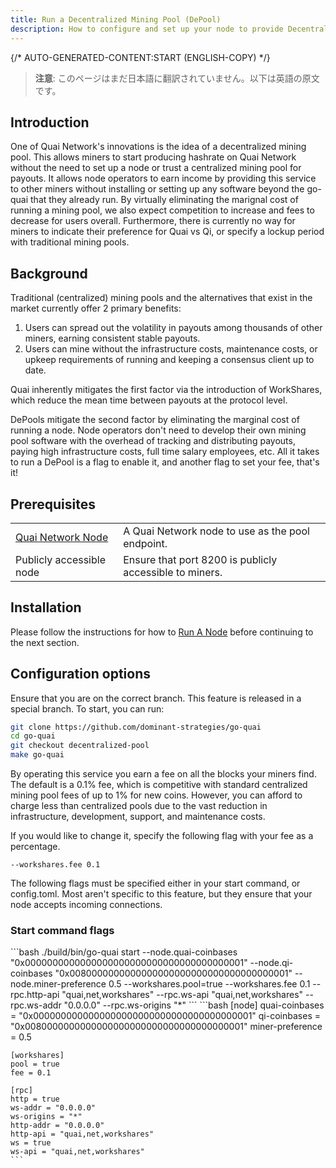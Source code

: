 ```yaml
---
title: Run a Decentralized Mining Pool (DePool)
description: How to configure and set up your node to provide Decentralized Mining Pool services and earn mining fees.
---
```


{/* AUTO-GENERATED-CONTENT:START (ENGLISH-COPY) */}

> **注意**: このページはまだ日本語に翻訳されていません。以下は英語の原文です。

## Introduction

One of Quai Network's innovations is the idea of a decentralized mining pool. This allows miners to start producing hashrate on Quai Network without the need to set up a node or trust a centralized mining pool for payouts. It allows node operators to earn income by providing this service to other miners without installing or setting up any software beyond the go-quai that they already run. By virtually eliminating the marignal cost of running a mining pool, we also expect competition to increase and fees to decrease for users overall. Furthermore, there is currently no way for miners to indicate their preference for Quai vs Qi, or specify a lockup period with traditional mining pools.

## Background

Traditional (centralized) mining pools and the alternatives that exist in the market currently offer 2 primary benefits:
1. Users can spread out the volatility in payouts among thousands of other miners, earning consistent stable payouts.
2. Users can mine without the infrastructure costs, maintenance costs, or upkeep requirements of running and keeping a consensus client up to date.

Quai inherently mitigates the first factor via the introduction of WorkShares, which reduce the mean time between payouts at the protocol level.

DePools mitigate the second factor by eliminating the marginal cost of running a node. Node operators don't need to develop their own mining pool software with the overhead of tracking and distributing payouts, paying high infrastructure costs, full time salary employees, etc. All it takes to run a DePool is a flag to enable it, and another flag to set your fee, that's it!

## Prerequisites

|                                                   |                                                   |
| ------------------------------------------------- | ------------------------------------------------- |
| [Quai Network Node](/jp/guides/client/node) | A Quai Network node to use as the pool endpoint.  |
| Publicly accessible node | Ensure that port 8200 is publicly accessible to miners. |

## Installation
Please follow the instructions for how to [Run A Node](/jp/guides/client/node) before continuing to the next section.

## Configuration options

Ensure that you are on the correct branch. This feature is released in a special branch. To start, you can run:
```bash
git clone https://github.com/dominant-strategies/go-quai
cd go-quai
git checkout decentralized-pool
make go-quai
```

By operating this service you earn a fee on all the blocks your miners find. The default is a 0.1% fee, which is competitive with standard centralized mining pool fees of up to 1% for new coins.
However, you can afford to charge less than centralized pools due to the vast reduction in infrastructure, development, support, and maintenance costs.

If you would like to change it, specify the following flag with your fee as a percentage.

```--workshares.fee 0.1```

The following flags must be specified either in your start command, or config.toml. Most aren't specific to this feature, but they ensure that your node accepts incoming connections.


### Start command flags

<Tabs>
  <Tab title="Start command flags">
    ```bash
    ./build/bin/go-quai start --node.quai-coinbases "0x0000000000000000000000000000000000000001" --node.qi-coinbases "0x0080000000000000000000000000000000000001" --node.miner-preference 0.5  --workshares.pool=true --workshares.fee 0.1 --rpc.http-api "quai,net,workshares" --rpc.ws-api "quai,net,workshares" --rpc.ws-addr "0.0.0.0" --rpc.ws-origins "*"
    ```
  </Tab>
  <Tab title="config.toml">
    ```bash
    [node]
    quai-coinbases = "0x0000000000000000000000000000000000000001"
    qi-coinbases = "0x0080000000000000000000000000000000000001"
    miner-preference = 0.5

    [workshares]
    pool = true
    fee = 0.1
    
    [rpc]
    http = true
    ws-addr = "0.0.0.0"
    ws-origins = "*"
    http-addr = "0.0.0.0"
    http-api = "quai,net,workshares"
    ws = true
    ws-api = "quai,net,workshares"
    ```
  </Tab>
</Tabs>
